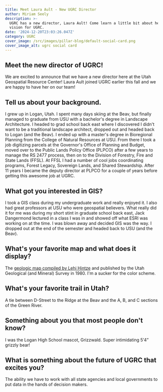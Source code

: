 ```yaml
---
title: Meet Laura Ault - New UGRC Director
author: Miriam Seely
description: >-
  UGRC has a new director, Laura Ault! Come learn a little bit about her and her
  vision for UGRC.
date: '2024-12-20T23:03:26.047Z'
category: UGRC
cover_image: /src/images/pillar-blog/default-social-card.png
cover_image_alt: ugrc social card
---
```


## Meet the new director of UGRC!

We are excited to announce that we have a new director here at the Utah Geospatial Resource Center! Laura Ault joined UGRC earlier this fall and we are happy to have her on our team!

## Tell us about your background.

I grew up in Logan, Utah. I spent many days skiing at the Beav, but finally managed to graduate from USU with a bachelor's degree in Landscape Architecture. I headed to grad school back east where I discovered I didn't want to be a traditional landscape architect, dropped out and headed back to Logan (and the Beav). I ended up with a master's degree in Bioregional Planning from the College of Natural Resources at USU. From there I took a job digitizing parcels at the Governor's Office of Planning and Budget, moved over to the Public Lands Policy Office (PLPCO) after a few years to manage the RS 2477 process, then on to the Division of Forestry, Fire and State Lands (FFSL). At FFSL I had a number of cool jobs coordinating programs, Forest Legacy, Sovereign Lands, and Shared Stewardship. After 11 years I became the deputy director at PLPCO for a couple of years before getting this awesome job at UGRC.

## What got you interested in GIS?

I took a GIS class during my undergraduate work and really enjoyed it. I also had great professors at USU who were geospatial believers. What really did it for me was during my short stint in graduate school back east, Jack Dangermond lectured in a class I was in and showed off what ESRI was working on at the time. I was blown away and decided GIS was the way. I dropped out at the end of the semester and headed back to USU (and the Beav).

## What's your favorite map and what does it display? 

The [geologic map compiled by Lehi Hintze](https://ngmdb.usgs.gov/Prodesc/proddesc_66427.htm) and published by the Utah Geological (and Mineral) Survey in 1980. I'm a sucker for the color scheme. 

## What's your favorite trail in Utah?

A tie between D-Street to the Ridge at the Beav and the A, B, and C sections of the Green River. 

## Something about you that most people don't know?

I was the Logan High School mascot, Grizzwald. Super intimidating 5'4” grizzly bear!

## What is something about the future of UGRC that excites you?

The ability we have to work with all state agencies and local governments to put data in the hands of decision makers. 